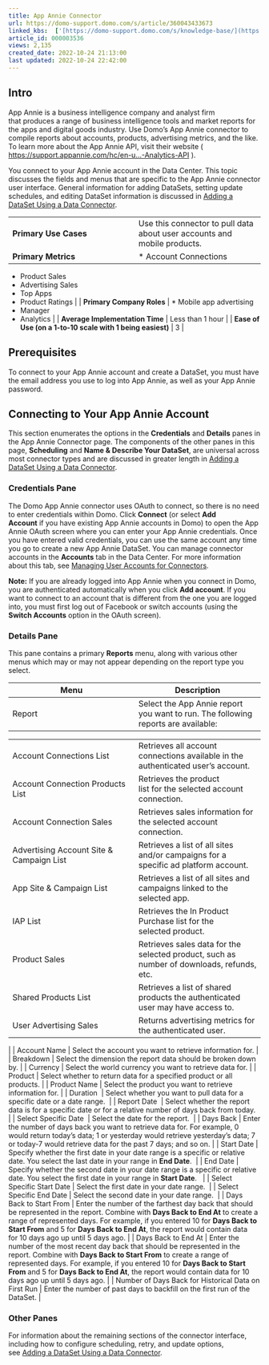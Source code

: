 ```yaml
---
title: App Annie Connector
url: https://domo-support.domo.com/s/article/360043433673
linked_kbs:  ['[https://domo-support.domo.com/s/knowledge-base/](https://domo-support.domo.com/s/knowledge-base/)', '[https://domo-support.domo.com/s/](https://domo-support.domo.com/s/)', '[https://domo-support.domo.com/s/topic/0TO5w000000ZammGAC](https://domo-support.domo.com/s/topic/0TO5w000000ZammGAC)', '[https://domo-support.domo.com/s/topic/0TO5w000000ZanLGAS](https://domo-support.domo.com/s/topic/0TO5w000000ZanLGAS)', '[https://domo-support.domo.com/s/topic/0TO5w000000ZaoQGAS](https://domo-support.domo.com/s/topic/0TO5w000000ZaoQGAS)', '[https://domo-support.domo.com/s/article/360042926274](https://domo-support.domo.com/s/article/360042926274)', '[https://domo-support.domo.com/s/article/360042926054](https://domo-support.domo.com/s/article/360042926054)', '[https://domo-support.domo.com/s/article/360043433673](https://domo-support.domo.com/s/article/360043433673)', '[https://domo-support.domo.com/s/topic/0TO5w000000ZaoQGAS/api-connectors](https://domo-support.domo.com/s/topic/0TO5w000000ZaoQGAS/api-connectors)', '[https://domo-support.domo.com/s/article/360043429933](https://domo-support.domo.com/s/article/360043429933)', '[https://domo-support.domo.com/s/article/360043429953](https://domo-support.domo.com/s/article/360043429953)', '[https://domo-support.domo.com/s/article/360042925494](https://domo-support.domo.com/s/article/360042925494)', '[https://domo-support.domo.com/s/article/360043429913](https://domo-support.domo.com/s/article/360043429913)', '[https://domo-support.domo.com/s/article/4408174643607](https://domo-support.domo.com/s/article/4408174643607)', '[https://domo-support.domo.com/s/login/](https://domo-support.domo.com/s/login/)']
article_id: 000003536
views: 2,135
created_date: 2022-10-24 21:13:00
last updated: 2022-10-24 22:42:00
---
```




Intro
-----


App Annie is a business intelligence company and analyst firm that produces a range of business intelligence tools and market reports for the apps and digital goods industry. Use Domo's App Annie connector to compile reports about accounts, products, advertising metrics, and the like. To learn more about the App Annie API, visit their website ( [https://support.appannie.com/hc/en-u...-Analytics-API](https://support.appannie.com/hc/en-us/sections/204363108-App-Analytics-API "https://support.appannie.com/hc/en-us/sections/204363108-App-Analytics-API") ).


You connect to your App Annie account in the Data Center. This topic discusses the fields and menus that are specific to the App Annie connector user interface. General information for adding DataSets, setting update schedules, and editing DataSet information is discussed in [Adding a DataSet Using a Data Connector](/s/article/360042926274 "Adding a DataSet Using a Data Connector").




|  |  |
| --- | --- |
| **Primary Use Cases** | Use this connector to pull data about user accounts and mobile products. |
| **Primary Metrics** | * Account Connections
* Product Sales
* Advertising Sales
* Top Apps
* Product Ratings
 |
| **Primary Company Roles** | * Mobile app advertising
* Manager
* Analytics
 |
| **Average Implementation Time** | Less than 1 hour |
| **Ease of Use (on a 1-to-10 scale with 1 being easiest)** | 3 |


Prerequisites
-------------


To connect to your App Annie account and create a DataSet, you must have the email address you use to log into App Annie, as well as your App Annie password.


Connecting to Your App Annie Account
------------------------------------


This section enumerates the options in the **Credentials** and **Details** panes in the App Annie Connector page. The components of the other panes in this page, **Scheduling** and **Name & Describe Your DataSet**, are universal across most connector types and are discussed in greater length in [Adding a DataSet Using a Data Connector](/s/article/360042926274 "Adding a DataSet Using a Data Connector").


### Credentials Pane


The Domo App Annie connector uses OAuth to connect, so there is no need to enter credentials within Domo. Click **Connect** (or select **Add Account** if you have existing App Annie accounts in Domo) to open the App Annie OAuth screen where you can enter your App Annie credentials. Once you have entered valid credentials, you can use the same account any time you go to create a new App Annie DataSet. You can manage connector accounts in the **Accounts** tab in the Data Center. For more information about this tab, see [Managing User Accounts for Connectors](/s/article/360042926054 "Managing User Accounts for Connectors").




 


**Note:** If you are already logged into App Annie when you connect in Domo, you are authenticated automatically when you click **Add account**. If you want to connect to an account that is different from the one you are logged into, you must first log out of Facebook or switch accounts (using the **Switch Accounts** option in the OAuth screen).



### Details Pane


This pane contains a primary **Reports** menu, along with various other menus which may or may not appear depending on the report type you select.




| Menu | Description |
| --- | --- |
| Report | Select the App Annie report you want to run. The following reports are available:

|  |  |
| --- | --- |
| Account Connections List | Retrieves all account connections available in the authenticated user's account. |
| Account Connection Products List | Retrieves the product list for the selected account connection. |
| Account Connection Sales | Retrieves sales information for the selected account connection. |
| Advertising Account Site & Campaign List | Retrieves a list of all sites and/or campaigns for a specific ad platform account. |
| App Site & Campaign List | Retrieves a list of all sites and campaigns linked to the selected app. |
| IAP List | Retrieves the In Product Purchase list for the selected product. |
| Product Sales | Retrieves sales data for the selected product, such as number of downloads, refunds, etc. |
| Shared Products List | Retrieves a list of shared products the authenticated user may have access to. |
| User Advertising Sales | Returns advertising metrics for the authenticated user. |

 |
| Account Name | Select the account you want to retrieve information for. |
| Breakdown | Select the dimension the report data should be broken down by. |
| Currency | Select the world currency you want to retrieve data for. |
| Product | Select whether to return data for a specified product or all products. |
| Product Name | Select the product you want to retrieve information for. |
| Duration  | Select whether you want to pull data for a specific date or a date range.  |
| Report Date  | Select whether the report data is for a specific date or for a relative number of days back from today.  |
| Select Specific Date  | Select the date for the report.  |
| Days Back | Enter the number of days back you want to retrieve data for. For example, 0 would return today's data; 1 or yesterday would retrieve yesterday's data; 7 or today-7 would retrieve data for the past 7 days; and so on. |
| Start Date | Specify whether the first date in your date range is a specific or relative date. You select the last date in your range in **End Date**.  |
| End Date | Specify whether the second date in your date range is a specific or relative date. You select the first date in your range in **Start Date**.   |
| Select Specific Start Date | Select the first date in your date range.  |
| Select Specific End Date | Select the second date in your date range.  |
| Days Back to Start From | Enter the number of the farthest day back that should be represented in the report. Combine with **Days Back to End At** to create a range of represented days.
For example, if you entered 10 for **Days Back to Start From** and 5 for **Days Back to End At**, the report would contain data for 10 days ago up until 5 days ago. |
| Days Back to End At | Enter the number of the most recent day back that should be represented in the report. Combine with **Days Back to Start From** to create a range of represented days.
For example, if you entered 10 for **Days Back to Start From** and 5 for **Days Back to End At**, the report would contain data for 10 days ago up until 5 days ago. |
| Number of Days Back for Historical Data on First Run | Enter the number of past days to backfill on the first run of the DataSet. |


### Other Panes


For information about the remaining sections of the connector interface, including how to configure scheduling, retry, and update options, see [Adding a DataSet Using a Data Connector](/s/article/360042926274 "Adding a DataSet Using a Data Connector").

